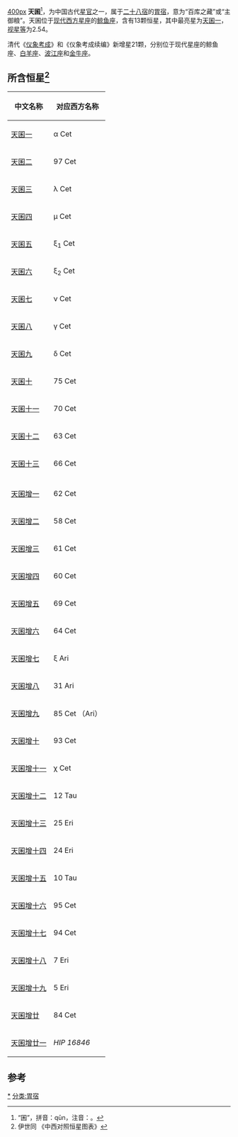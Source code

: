 [[文件:tianqun.png|400px]]
'''天囷'''<ref>“囷”，拼音：qūn，注音：{{Pinyin-zhuyin|q|un|1}}。</ref>，为中国古代[[星官|星官]]之一，属于[[二十八宿|二十八宿]]的[[胃宿|胃宿]]，意为“百库之藏”或“主御粮”。天囷位于[[星座|现代西方星座]]的[[鲸鱼座|鲸鱼座]]，含有13颗恒星，其中最亮星为[[天囷一|天囷一]]，[[视星等|视星等]]为2.54。

清代《[[仪象考成|仪象考成]]》和《仪象考成续编》新增星21颗，分别位于现代星座的鲸鱼座、[[白羊座|白羊座]]、[[波江座|波江座]]和[[金牛座|金牛座]]。

==所含恒星<ref>伊世同 《中西对照恒星图表》</ref>==
{| class="wikitable" align="center" style="text-align:center; width:60%"
|-
! 中文名称 !! 对应西方名称 
|-
| [[天囷一|天囷一]] || α Cet
|-
| [[天囷二|天囷二]] || 97 Cet
|-
| [[天囷三|天囷三]] || λ Cet
|-
| [[天囷四|天囷四]] || μ Cet
|-
| [[天囷五|天囷五]] || ξ<sub>1</sub> Cet
|-
| [[天囷六|天囷六]] || ξ<sub>2</sub> Cet
|-
| [[天囷七|天囷七]] || ν Cet
|-
| [[天囷八|天囷八]] || γ Cet
|-
| [[天囷九|天囷九]] || δ Cet
|-
| [[天囷十|天囷十]] || 75 Cet
|-
| [[天囷十一|天囷十一]] || 70 Cet
|-
| [[天囷十二|天囷十二]] || 63 Cet
|-
| [[天囷十三|天囷十三]] || 66 Cet
|-
| ||
|-
| [[天囷增一|天囷增一]] || 62 Cet
|-
| [[天囷增二|天囷增二]] || 58 Cet
|-
| [[天囷增三|天囷增三]] || 61 Cet
|-
| [[天囷增四|天囷增四]] || 60 Cet
|-
| [[天囷增五|天囷增五]] || 69 Cet
|-
| [[天囷增六|天囷增六]] || 64 Cet
|-
| [[天囷增七|天囷增七]] || ξ Ari
|-
| [[天囷增八|天囷增八]] || 31 Ari
|-
| [[天囷增九|天囷增九]] || 85 Cet （Ari）
|-
| [[天囷增十|天囷增十]] || 93 Cet
|-
| [[天囷增十一|天囷增十一]] || χ Cet
|-
| [[天囷增十二|天囷增十二]] || 12 Tau
|-
| [[天囷增十三|天囷增十三]] || 25 Eri
|-
| [[天囷增十四|天囷增十四]] || 24 Eri
|-
| [[天囷增十五|天囷增十五]] || 10 Tau
|-
| [[天囷增十六|天囷增十六]] || 95 Cet
|-
| [[天囷增十七|天囷增十七]] || 94 Cet
|-
| [[天囷增十八|天囷增十八]] || 7 Eri
|-
| [[天囷增十九|天囷增十九]] || 5 Eri
|-
| [[天囷增廿|天囷增廿]] || 84 Cet
|-
| [[天囷增廿一|天囷增廿一]] ||  ''HIP 16846''
|}

==参考==
{{reflist}}
{{中国古代星官-西方}}
[[分类:天囷_(星官)|*]]
[[分类:胃宿|分类:胃宿]]